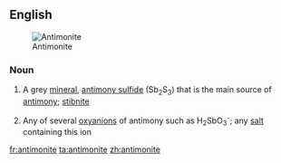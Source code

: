 ==English==
[[Image:Antimonitkristall.jpg|thumb|Antimonite]]

===Noun===
{{en-noun|s|-}}

#{{context|uncountable|mineralogy}} A grey [[mineral]], [[antimony sulfide]] (Sb<sub>2</sub>S<sub>3</sub>) that is the main source of [[antimony]]; [[stibnite]]
#{{context|countable|inorganic chemistry}} Any of several [[oxyanion]]s of antimony such as H<sub>2</sub>SbO<sub>3</sub><sup>-</sup>; any [[salt]] containing this ion

[[fr:antimonite]]
[[ta:antimonite]]
[[zh:antimonite]]
